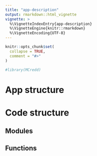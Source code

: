 ```yaml
---
title: "app-description"
output: rmarkdown::html_vignette
vignette: >
  %\VignetteIndexEntry{app-description}
  %\VignetteEngine{knitr::rmarkdown}
  %\VignetteEncoding{UTF-8}
---
```


```r
knitr::opts_chunk$set(
  collapse = TRUE,
  comment = "#>"
)
```

```r
#library(MCredd)
```




# App structure


# Code structure

## Modules

## Functions
